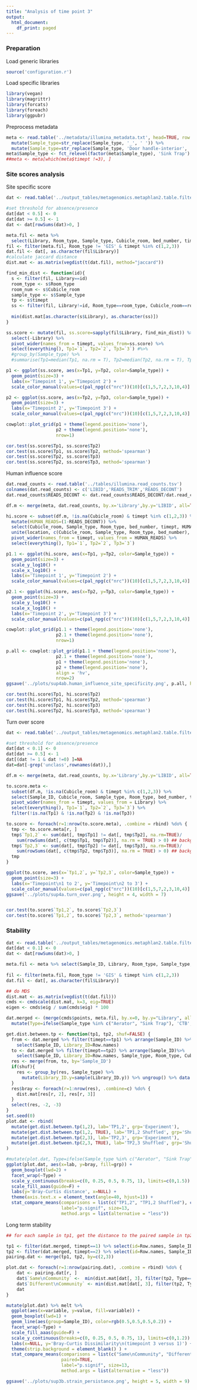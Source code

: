```yaml
---
title: "Analysis of time point 3"
output:
  html_document:
    df_print: paged
---
```


### Preparation

Load generic libraries
```r
source('configuration.r')
```

Load specific libraries
```r
library(vegan)
library(magrittr)
library(forcats)
library(foreach)
library(ggpubr)
```

Preprocess metadata
```r
meta <- read.table('../metadata/illumina_metadata.txt', head=TRUE, row.names=2) %>%   
  mutate(Sample_type=str_replace(Sample_type, '_', ' ')) %>% 
  mutate(Sample_type=str_replace(Sample_type, 'Door handle-interior', 'Door Handle'))
meta$Sample_type <- fct_relevel(factor(meta$Sample_type), 'Sink Trap')
##meta <- meta[which(meta$timept !=3), ]
```

### Site scores analysis

Site specific score
```r
dat <- read.table('../output_tables/metagenomics.metaphlan2.table.filtered.g', head=TRUE, row.names=1)

#set threshold for absence/presence
dat[dat < 0.5] <- 0
dat[dat >= 0.5] <- 1
dat <- dat[rowSums(dat)>0, ]

meta.fil <- meta %>% 
  select(Library, Room_type, Sample_type, Cubicle_room, bed_number, timept)
fil <- filter(meta.fil, Room_type != 'GIS' & timept %in% c(1,2,3))
dat.fil <- dat[, as.character(fil$Library)]
#calculate jaccard distance
dist.mat <- as.matrix(vegdist(t(dat.fil), method="jaccard"))

find_min_dist <- function(id){
  s <- filter(fil, Library==id)
  room_type <- s$Room_type
  room_num <- s$Cubicle_room
  sample_type <- s$Sample_type
  tp <- s$timept
  ss <- filter(fil, Library!=id, Room_type==room_type, Cubicle_room==room_num, Sample_type!=sample_type, timept==tp) %>% pull(Library) 
  
  min(dist.mat[as.character(s$Library), as.character(ss)])
}

ss.score <- mutate(fil, ss.score=sapply(fil$Library, find_min_dist)) %>% 
  select(-Library) %>% 
  pivot_wider(names_from = timept, values_from=ss.score) %>% 
  select(everything(), Tp1=`1`, Tp2=`2`, Tp3=`3`) #%>% 
  #group_by(Sample_type) %>% 
  #summarise(Tp1=median(Tp1, na.rm = T), Tp2=median(Tp2, na.rm = T), Tp3=median(Tp3, na.rm = T))

p1 <- ggplot(ss.score, aes(x=Tp1, y=Tp2, color=Sample_type)) + 
  geom_point(size=3) + 
  labs(x='Timepoint 1', y='Timepoint 2') + 
  scale_color_manual(values=c(pal_npg(c("nrc"))(10)[c(1,5,7,2,3,10,4)], 'grey')) 

p2 <- ggplot(ss.score, aes(x=Tp2, y=Tp3, color=Sample_type)) + 
  geom_point(size=3) + 
  labs(x='Timepoint 2', y='Timepoint 3') + 
  scale_color_manual(values=c(pal_npg(c("nrc"))(10)[c(1,5,7,2,3,10,4)], 'grey')) 

cowplot::plot_grid(p1 + theme(legend.position='none'), 
                   p2 + theme(legend.position='none'),
                   nrow=1)

cor.test(ss.score$Tp1, ss.score$Tp2)
cor.test(ss.score$Tp1, ss.score$Tp2, method='spearman')
cor.test(ss.score$Tp2, ss.score$Tp3)
cor.test(ss.score$Tp2, ss.score$Tp3, method='spearman')
```


Human influence score
```r
dat.read_counts <- read.table('../tables/illumina.read_counts.tsv')
colnames(dat.read_counts) <- c('LIBID','READS_TRIM','READS_DECONT')
dat.read_counts$READS_DECONT <- dat.read_counts$READS_DECONT/dat.read_counts$READS_TRIM

df.m <- merge(meta, dat.read_counts, by.x='Library',by.y='LIBID', all=TRUE) 

hi.score <- subset(df.m, !is.na(Cubicle_room) & timept %in% c(1,2,3)) %>%
  mutate(HUMAN_READS=(1-READS_DECONT)) %>% 
  select(Cubicle_room, Sample_type, Room_type, bed_number, timept, HUMAN_READS) %>% 
  unite(location, c(Cubicle_room, Sample_type, Room_type, bed_number), remove = F) %>%
  pivot_wider(names_from = timept, values_from = HUMAN_READS) %>% 
  select(everything(), Tp1=`1`, Tp2=`2`, Tp3=`3`)

p1.1 <- ggplot(hi.score, aes(x=Tp1, y=Tp2, color=Sample_type)) + 
  geom_point(size=3) + 
  scale_y_log10() + 
  scale_x_log10() +
  labs(x='Timepoint 1', y='Timepoint 2') + 
  scale_color_manual(values=c(pal_npg(c("nrc"))(10)[c(1,5,7,2,3,10,4)], 'grey')) 

p2.1 <- ggplot(hi.score, aes(x=Tp2, y=Tp3, color=Sample_type)) + 
  geom_point(size=3) + 
  scale_y_log10() +
  scale_x_log10() + 
  labs(x='Timepoint 2', y='Timepoint 3') + 
  scale_color_manual(values=c(pal_npg(c("nrc"))(10)[c(1,5,7,2,3,10,4)], 'grey')) 

cowplot::plot_grid(p1.1 + theme(legend.position='none'), 
                   p2.1 + theme(legend.position='none'), 
                   nrow=1)

p.all <- cowplot::plot_grid(p1.1 + theme(legend.position='none'), 
                   p2.1 + theme(legend.position='none'), 
                   p1 + theme(legend.position='none'),
                   p2 + theme(legend.position='none'),
                   align = 'hv',
                   nrow=2)
ggsave('../plots/sup4ab.human_influence_site_specificity.png', p.all, height = 8, width = 9)

cor.test(hi.score$Tp1, hi.score$Tp2)
cor.test(hi.score$Tp1, hi.score$Tp2, method='spearman')
cor.test(hi.score$Tp2, hi.score$Tp3)
cor.test(hi.score$Tp2, hi.score$Tp3, method='spearman')
```

Turn over score
```r
dat <- read.table('../output_tables/metagenomics.metaphlan2.table.filtered.g', head=TRUE, row.names=1)

#set threshold for absence/presence
dat[dat < 0.1] <- 0
dat[dat >= 0.5] <- 1
dat[(dat != 1 & dat !=0) ]=NA
dat=dat[-grep('unclass',rownames(dat)),]

df.m <- merge(meta, dat.read_counts, by.x='Library',by.y='LIBID', all=TRUE) 

to.score.meta <- 
  subset(df.m, !is.na(Cubicle_room) & timept %in% c(1,2,3)) %>% 
  select(Sample_ID, Cubicle_room, Sample_type, Room_type, bed_number, timept, Library) %>% 
  pivot_wider(names_from = timept, values_from = Library) %>% 
  select(everything(), Tp1=`1`, Tp2=`2`, Tp3=`3`) %>% 
  filter(!is.na(Tp1) & !is.na(Tp2) & !is.na(Tp3))

to.score <- foreach(r=1:nrow(to.score.meta), .combine = rbind) %do% {
  tmp <- to.score.meta[r, ]
  tmp$`Tp1,2` <- sum(dat[, tmp$Tp1] != dat[, tmp$Tp2], na.rm=TRUE)/
    sum(rowSums(dat[, c(tmp$Tp1, tmp$Tp2)], na.rm = TRUE) > 0) ## background: 1-1, 1-NA, NA-1, 1-0, 0-1 (0-NA, NA-0, 0-0, NA-NA not included)
  tmp$`Tp2,3` <- sum(dat[, tmp$Tp2] != dat[, tmp$Tp3], na.rm=TRUE)/
    sum(rowSums(dat[, c(tmp$Tp2, tmp$Tp3)], na.rm = TRUE) > 0) ## background: 1-1, 1-NA, NA-1, 1-0, 0-1 (0-NA, NA-0, 0-0, NA-NA not included)
  tmp
}

ggplot(to.score, aes(x=`Tp1,2`, y=`Tp2,3`, color=Sample_type)) + 
  geom_point(size=3) + 
  labs(x='Timepoint\n1 to 2', y='Timepoint\n2 to 3') + 
  scale_color_manual(values=c(pal_npg(c("nrc"))(10)[c(1,5,7,2,3,10,4)], 'grey')) 
ggsave('../plots/sup4a.turn_over.png', height = 4, width = 7)


cor.test(to.score$`Tp1,2`, to.score$`Tp2,3`)
cor.test(to.score$`Tp1,2`, to.score$`Tp2,3`, method='spearman')
```


### Stability
```r
dat <- read.table('../output_tables/metagenomics.metaphlan2.table.filtered.g', head=TRUE, row.names=1)
dat[dat < 0.1] <- 0
dat <- dat[rowSums(dat)>0, ]

meta.fil <- meta %>% select(Sample_ID, Library, Room_type, Sample_type, Cubicle_room, timept) 
  
fil <- filter(meta.fil, Room_type != 'GIS' & timept %in% c(1,2,3)) 
dat.fil <- dat[, as.character(fil$Library)]

## do MDS
dist.mat <- as.matrix(vegdist(t(dat.fil)))
cmds <- cmdscale(dist.mat, k=3, eig=TRUE)
eigen <- cmds$eig / sum(cmds$eig) * 100

dat.merged <- (merge(cmds$points, meta.fil, by.x=0, by.y="Library", all.x=TRUE)) %>% 
  mutate(Type=ifelse(Sample_type %in% c("Aerator", "Sink Trap"), 'CTB', 'CTA'))
```


```r
get.dist.between.tp <- function(tp1, tp2, shuf=FALSE) {
  from <- dat.merged %>% filter(timept==tp1) %>% arrange(Sample_ID) %>%
    select(Sample_ID, Library_ID=Row.names) 
  to <- dat.merged %>% filter(timept==tp2) %>% arrange(Sample_ID)%>%
    select(Sample_ID, Library_ID=Row.names, Sample_type, Room_type, Cubicle_room, Type) 
  res <- merge(from, to, by='Sample_ID')
  if(shuf){
    res <- group_by(res, Sample_type) %>% 
      mutate(Library_ID.y=sample(Library_ID.y)) %>% ungroup() %>% data.frame()
  }
  res$bray <- foreach(r=1:nrow(res), .combine=c) %do% {
    dist.mat[res[r, 2], res[r, 3]]
  }
  select(res, -2, -3)
}
set.seed(0)
plot.dat <- rbind(
  mutate(get.dist.between.tp(1,2), lab='TP1,2', grp='Experiment'),
  mutate(get.dist.between.tp(1,2, TRUE), lab='TP1,2 Shuffled', grp='Shuffled'),
  mutate(get.dist.between.tp(2,3), lab='TP2,3', grp='Experiment'),
  mutate(get.dist.between.tp(2,3, TRUE), lab='TP2,3 Shuffled', grp='Shuffled')
)

#mutate(plot.dat, Type=ifelse(Sample_type %in% c("Aerator", "Sink Trap"), 'CTB', 'CTA')) %>% 
ggplot(plot.dat, aes(x=lab, y=bray, fill=grp)) + 
  geom_boxplot(lwd=2) + 
  facet_wrap(~Type) + 
  scale_y_continuous(breaks=c(0, 0.25, 0.5, 0.75, 1), limits=c(0,1.5)) + 
  scale_fill_aaas(guide=F) + 
  labs(y='Bray-Curtis distance', x=NULL) + 
  theme(axis.text.x = element_text(angle=40, hjust=1)) + 
  stat_compare_means(comparisons = list(c("TP1,2", "TP1,2 Shuffled"), c("TP2,3", "TP2,3 Shuffled")), 
                     label="p.signif", size=13,
                     method.args = list(alternative = "less")) 
```

Long term stability 

```r
## for each sample in tp1, get the distance to the paired sample in tp2/3, get the min distance to the closest sample in the opposite CT type in tp2/3

tp1 <- filter(dat.merged, timept==1) %>% select(id=Row.names, Sample_ID, Type)
tp2 <- filter(dat.merged, timept==2) %>% select(id=Row.names, Sample_ID, Type)
pairing.dat <- merge(tp1, tp2, by=c(2,3))

plot.dat <- foreach(r=1:nrow(pairing.dat), .combine = rbind) %do% {
    dat <- pairing.dat[r, ]
    dat$`Same\nCommunity` <-  min(dist.mat[dat[, 3], filter(tp2, Type==dat$Type) %>% pull(id)])
    dat$`Different\nCommunity` <- min(dist.mat[dat[, 3], filter(tp2, Type!=dat$Type) %>% pull(id)])
    dat
}

mutate(plot.dat) %>% melt %>% 
  ggplot(aes(x=variable, y=value, fill=variable)) + 
  geom_boxplot(lwd=1) + 
  geom_line(aes(group=Sample_ID), color=rgb(0.5,0.5,0.5,0.2)) +
  facet_wrap(~Type) +
  scale_fill_aaas(guide=F) +
  scale_y_continuous(breaks=c(0, 0.25, 0.5, 0.75, 1), limits=c(0,1.2)) + 
  labs(x=NULL, y='Bray-Curtis Dissimilarity\n(timepoint 3 versus 1)') +
  theme(strip.background = element_blank() ) +
  stat_compare_means(comparisons = list(c("Same\nCommunity", "Different\nCommunity")),
                     paired=TRUE,
                     label="p.signif", size=13,
                     method.args = list(alternative = "less")) 

ggsave('../plots/sup3b.strain_persistance.png', height = 5, width = 9)
```